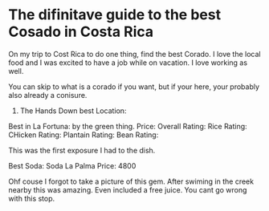 # The difinitave guide to the best Cosado in Costa Rica

On my trip to Cost Rica to do one thing, find the best Corado. I love the local food and I was excited to have a job while on vacation. I love working as well.

You can skip to what is a corado if you want, but if your here, your probably also already a conisure.


1. The Hands Down best
Location: 



Best in La Fortuna:
by the green thing.
Price: 
Overall Rating: 
Rice Rating:
CHicken Rating:
Plantain Rating:
Bean Rating: 

This was the first exposure I had to the dish.




Best Soda:
Soda La Palma
Price: 4800


Ohf couse I forgot to take a picture of this gem. After swiming in the creek nearby this was amazing. Even included a free juice. You cant go wrong with this stop.
